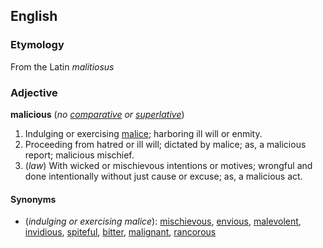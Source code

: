 ==English==

===Etymology===
From the Latin ''malitiosus''

===Adjective===
'''malicious''' (''no [[comparative]] or [[superlative]]'')

# Indulging or exercising [[malice]]; harboring ill will or enmity.
# Proceeding from hatred or ill will; dictated by malice; as, a malicious report; malicious mischief.
# (''law'') With wicked or mischievous intentions or motives; wrongful and done intentionally without just cause or excuse; as, a malicious act.

====Synonyms====
*(''indulging or exercising malice''): [[mischievous]], [[envious]], [[malevolent]], [[invidious]], [[spiteful]], [[bitter]], [[malignant]], [[rancorous]]